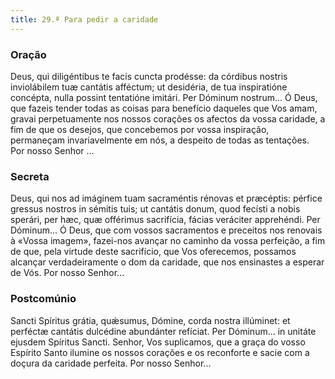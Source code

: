 ```yaml
---
title: 29.ª Para pedir a caridade
---
```


### Oração

<div class="side-by-side not-content">
  <span>
    Deus, qui diligéntibus te facis cuncta prodésse: da córdibus nostris
    inviolábilem tuæ cantátis afféctum; ut desidéria, de tua inspiratióne
    concépta, nulla possint tentatióne imitári. Per Dóminum nostrum...
  </span>
  <span>
    Ó Deus, que fazeis tender todas as coisas para benefício daqueles que Vos
    amam, gravai perpetuamente nos nossos corações os afectos da vossa caridade,
    a fim de que os desejos, que concebemos por vossa inspiração, permaneçam
    invariavelmente em nós, a despeito de todas as tentações. Por nosso Senhor
    ...
  </span>
</div>

### Secreta

<div class="side-by-side not-content">
  <span>
    Deus, qui nos ad imáginem tuam sacraméntis rénovas et præcéptis: pérfice
    gressus nostros in sémitis tuis; ut cantátis donum, quod fecísti a nobis
    sperári, per hæc, quæ offérimus sacrifícia, fácias veráciter apprehéndi. Per
    Dóminum...
  </span>
  <span>
    Ó Deus, que com vossos sacramentos e preceitos nos renovais à «Vossa
    imagem», fazei-nos avançar no caminho da vossa perfeição, a fim de que, pela
    virtude deste sacrifício, que Vos oferecemos, possamos alcançar
    verdadeiramente o dom da caridade, que nos ensinastes a esperar de Vós. Por
    nosso Senhor...
  </span>
</div>

### Postcomúnio

<div class="side-by-side not-content">
  <span>
    Sancti Spíritus grátia, quǽsumus, Dómine, corda nostra illúminet: et
    perféctæ cantátis dulcédine abundánter refíciat. Per Dóminum... in unitáte
    ejusdem Spíritus Sancti.
  </span>
  <span>
    Senhor, Vos suplicamos, que a graça do vosso Espírito Santo ilumine os
    nossos corações e os reconforte e sacie com a doçura da caridade perfeita.
    Por nosso Senhor...
  </span>
</div>
